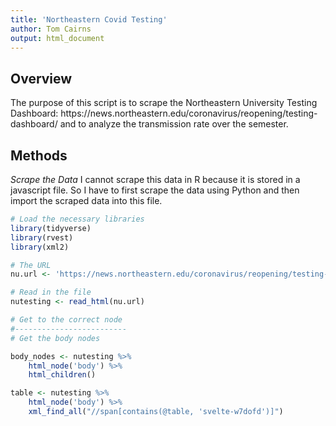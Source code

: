 ```yaml
---
title: 'Northeastern Covid Testing'
author: Tom Cairns
output: html_document
---
```


## Overview
The purpose of this script is to scrape the Northeastern University Testing
Dashboard: https://news.northeastern.edu/coronavirus/reopening/testing-dashboard/
and to analyze the transmission rate over the semester.

## Methods

*Scrape the Data*
I cannot scrape this data in R because it is stored in a javascript file. So I
have to first scrape the data using Python and then import the scraped data into
this file.

```r
# Load the necessary libraries
library(tidyverse)
library(rvest)
library(xml2)
```

```r
# The URL
nu.url <- 'https://news.northeastern.edu/coronavirus/reopening/testing-dashboard/'

# Read in the file
nutesting <- read_html(nu.url)

# Get to the correct node
#-------------------------
# Get the body nodes

body_nodes <- nutesting %>%
    html_node('body') %>%
    html_children()

table <- nutesting %>%
    html_node('body') %>%
    xml_find_all("//span[contains(@table, 'svelte-w7dofd')]")

```